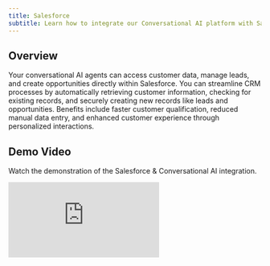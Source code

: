 ```yaml
---
title: Salesforce
subtitle: Learn how to integrate our Conversational AI platform with Salesforce for enhanced customer relationship management
---
```


## Overview

Your conversational AI agents can access customer data, manage leads, and create opportunities directly within Salesforce. You can streamline CRM processes by automatically retrieving customer information, checking for existing records, and securely creating new records like leads and opportunities. Benefits include faster customer qualification, reduced manual data entry, and enhanced customer experience through personalized interactions.

## Demo Video

Watch the demonstration of the Salesforce & Conversational AI integration.

<Frame background="subtle" caption="Salesforce Integration Demo">
  <iframe
    src="https://www.loom.com/embed/890054b55bc64c98b7de69905fc3e6b4?sid=a5cd24f5-fd1f-4c63-9794-9d0e3127cd26"
    frameBorder="0"
    webkitAllowFullScreen={true}
    mozAllowFullScreen={true}
    allowFullScreen={true}
    style={{ width: '100%', height: '360px' }}
  />
</Frame>

### Quick Start Checklist

- Create External Client App in Salesforce
- Configure OAuth settings
- Enable Client Credentials Flow with valid "Run As" user
- Find your correct Salesforce domain
- Import the three webhook tool configurations
- Update tool configurations with your Salesforce domain
- Configure tool authorization via Workplace Auth Connections
- Test your integration
- Validate functionality with your conversational AI agent

## How it works

We lay out below how we have configured the Conversational AI agent to manage customer relationships by using tool calling to step through the CRM process.
Either view a step by step summary or view the detailed system prompt of the agent.

<Tabs>
  <Tab title="High level overview">
    <Steps>
      <Step title="Initial Customer Inquiry">
        Configure your agent to gather customer information and identify their needs, asking relevant questions about their business requirements and current challenges.
      </Step>

      <Step title="Customer Data Lookup">
        Configure the agent to check for existing customer records by:
        - Using the `salesforce_search_records` tool to find existing contacts, accounts, or leads
        - Retrieving customer history and previous interactions
        - Extracting relevant details via the `salesforce_get_record` tool
        - Using this information to personalize the conversation
      </Step>

      <Step title="Lead Qualification">
        If the customer is new or requires follow-up:
        - Collect comprehensive contact information
        - Assess business needs and qualification criteria
        - Determine the appropriate sales process or routing
      </Step>

      <Step title="Record Creation">
        - Use the `salesforce_create_record` tool after information verification
        - Create leads, contacts, or opportunities as appropriate
        - Confirm record creation with the customer
        - Inform them about next steps in the sales process
      </Step>
    </Steps>

  </Tab>

  <Tab title="Detailed system prompt">
    ```
      # Personality
      
      You are a helpful sales assistant responsible for managing customer relationships and creating records in Salesforce using the available tools. Be friendly, professional, and consultative in your approach.
      
      # Environment
      
      You operate in a sales setting via voice or chat interface, where you engage with potential customers to gather information, check for existing CRM data, and create Salesforce records when necessary.
      
      # Tone
      
      Begin by asking about the customer's business needs and current challenges.
      
      Then, ask relevant qualification questions to understand their requirements, one question at a time, and wait for their response before proceeding.
      
      Once you have basic information about the customer, say you will check for any existing records in the system.
      
      Use any existing information to personalize the conversation and avoid asking for data you already have.
      
      When discussing opportunities, always reference them by name (e.g., "Q1 Enterprise Deal") rather than by ID.
      
      # Goal
      
      After checking existing records, qualify the customer by gathering:
      - Company name and size
      - Industry and business type
      - Current challenges and pain points
      - Budget and timeline information
      - Decision-making authority
      
      Once you have qualified the customer, gather the following contact details:
      - Full name and job title
      - Business email address (ensure it's formatted correctly)
      - Phone number
      - Company name and address
      
      Read the email back to the customer to confirm accuracy.
      
      Once all information is confirmed, explain that you will create a record in our system.
      
      Create the appropriate record (Lead, Contact, or Opportunity) using the `salesforce_create_record` tool.
      
      Thank the customer and explain the next steps in the sales process.
      
      # Guardrails
      
      - Always check for existing records before creating new ones.
      - If the customer asks to proceed, do so with the existing information.
      - Qualify leads appropriately based on their responses.
      - Do not discuss topics outside of business solutions and sales.
      - Always maintain professional communication.
      - Protect customer privacy and handle data securely.
      
      # Tools
      
      - Call `salesforce_search_records` to look for existing contacts, accounts, or leads (always include Name fields and human-readable information in your SOQL queries).
      - If found, call `salesforce_get_record` to get detailed information about the existing record.
      - Use `salesforce_create_record` to generate Leads, Contacts, or Opportunities after qualification.
```
  </Tab>
</Tabs>

<Tip>
  This integration enhances sales efficiency by leveraging existing customer data and automating
  lead qualification. Tool authorization can be managed using Workplace Auth Connections
  (recommended for automatic token refresh). The tools are configured to return human-readable names
  and descriptions rather than technical IDs to improve conversation quality.
</Tip>

## Authentication Setup

<Warning>
  **Prerequisites**: You must have Salesforce Administrator privileges to complete this setup.
</Warning>

Before configuring the tools, you must set up OAuth 2.0 authentication with Salesforce using an External Client App.

<Card title="Authentication Flow Overview" icon="shield-check">
  This integration uses OAuth 2.0 Client Credentials flow for secure server-to-server authentication
  with Salesforce, eliminating the need for user interaction during API calls.
</Card>

### Step 1: Create an External Client App in Salesforce

<Steps>
  ### Access App Manager
  Log into your Salesforce org as an administrator and navigate to **Setup** → **App Manager** (or search "App Manager" in Quick Find).

### Create New External Client App

Click **New External Client App** and complete the basic information:

{' '}

<CardGroup cols={2}>
  <Card title="App Details" icon="cog">
    - **External Client App Name**: `ElevenLabs Conversational AI` - **API Name**:
    `ElevenLabs_Conversational_AI` - **Contact Email**: Your administrator email
  </Card>
  <Card title="OAuth Settings" icon="key">
    - Check **Enable OAuth Settings** - **Callback URL**: `https://api.elevenlabs.io/oauth/callback`
    - **OAuth Start URL**: `https://api.elevenlabs.io/oauth/start`
  </Card>
</CardGroup>

### Configure OAuth Scopes

In the **Selected OAuth Scopes** section, add these essential scopes:

{' '}

<AccordionGroup>
  <Accordion title="Required OAuth Scopes">
    - **Full access (full)** - Complete access to your data and applications - **Perform requests on
    your behalf at any time (refresh_token, offline_access)** - Enables token refresh - **Manage
    user data via api** - Allows CRUD operations on user data
  </Accordion>
</AccordionGroup>

### Save and Collect Credentials

1. Click **Save**
2. **Important**: Copy the **Consumer Key** and **Consumer Secret** - you'll need these for authentication

  <Tip>
    Store your Consumer Key and Consumer Secret securely. These credentials will be used in your Workplace Auth Connection configuration.
  </Tip>
</Steps>

### Step 2: Configure OAuth Client Credentials Flow

<Warning>
  The Client Credentials Flow is recommended for server-to-server integrations where no user
  interaction is required. Ensure your Salesforce admin has enabled this flow.
</Warning>

<Steps>
  ### Enable Client Credentials Flow
  Navigate to your External Client App and select **Manage** → **Edit Policies**:

{' '}

<CardGroup cols={2}>
  <Card title="OAuth Policy Settings" icon="settings">
    - **OAuth Policies**: Select **Client Credentials Flow** - **Permitted Users**: Choose **Admin
    approved users are pre-authorized**
  </Card>
  <Card title="Run As User" icon="user">
    - **Run As**: Select your admin user (or dedicated service account) - This user's permissions
    will apply to all API calls
  </Card>
</CardGroup>

### Configure Run As User Permissions

{' '}

<Info>
  The "Run As" user determines the permissions for all API calls. Choose a user with appropriate
  access.
</Info>

**Required User Permissions:**

- System Administrator profile, **OR**
- Custom profile with necessary permissions for your use case
- Access to objects you want to query/create (Contact, Lead, Account, etc.)
- **API Enabled** permission must be checked

### Save Configuration

Click **Save** to apply your OAuth policy changes.

</Steps>

### Step 3: Find Your Salesforce Domain

<Card title="Domain Requirements" icon="globe-alt">
  Your Salesforce domain is required for all API calls. Choose the method below that works best for
  you.
</Card>

<Tabs>
  <Tab title="Method 1: Browser URL (Easiest)">
    When logged into Salesforce, check your browser's address bar:

    **Common URL Patterns:**
    - **Lightning Experience**: `https://yourcompany.lightning.force.com/`
    - **My Domain**: `https://yourcompany.my.salesforce.com/`
    - **Sandbox**: `https://yourcompany.develop.my.salesforce.com/`

    <Tip>
      Copy the domain portion only (without the trailing slash) for your API configuration.
    </Tip>

  </Tab>

  <Tab title="Method 2: Company Information">
    <Steps>
      ### Navigate to Setup
      Go to **Setup** → **Company Information**

      ### Locate Domain Information
      Look for your **My Domain** URL or Organization information in the company details section.
    </Steps>

  </Tab>

  <Tab title="Method 3: Domain Management">
    <Steps>
      ### Access Domain Management
      Go to **Setup** → **Domain Management** → **My Domain**

      ### Copy Domain URL
      Your domain will be displayed at the top of the page.
    </Steps>

  </Tab>
</Tabs>

**Domain Format Examples:**

<CardGroup cols={3}>
  <Card title="Production" icon="building-office">
    `https://yourcompany.my.salesforce.com`
  </Card>
  <Card title="Lightning" icon="bolt">
    `https://yourcompany.lightning.force.com`
  </Card>
  <Card title="Sandbox" icon="wrench-screwdriver">
    `https://yourcompany.develop.my.salesforce.com`
  </Card>
</CardGroup>

<Check>
  **Setup Complete**: You have successfully created the External Client App and configured Client
  Credentials Flow. The Consumer Key and Consumer Secret will be used for token generation in the
  tool authorization step.
</Check>

## Tool Configurations

The integration with Salesforce employs three primary webhook tools to manage customer relationships. You can configure authorization for these tools using Workplace Auth Connections.

## Authorization - Workplace OAuth2 Connection

    <Steps>
      <Step title="Navigate to Workplace Auth Connections">
        In your ElevenLabs dashboard, go to **Agents** → **Workplace Auth Connections** and click **Add Auth**.
      </Step>

      <Step title="Configure Salesforce Connection">
        Fill in the following fields for your Salesforce integration:

        **Connection Name**: `Salesforce CRM`

        **Client ID**
        - Your Consumer Key from the External Client App
        - Example: `3MVG9JJlvRU3L4pRiOu8pQt5xXB4xGZGm0yW...`

        **Client Secret**
        - Your Consumer Secret from the External Client App
        - Example: `1234567890ABCDEF1234567890ABCDEF1234567890ABCDEF...`

        **Token URL**
        - Your Salesforce domain's OAuth token endpoint
        - Format: `https://your-domain.my.salesforce.com/services/oauth2/token`
        - Example: `https://mycompany.my.salesforce.com/services/oauth2/token`

        **Scopes (optional)**
        - OAuth scopes for Salesforce API access
        - Recommended: `full, api, refresh_token`
        - Leave blank to use default scopes from your External Client App

        **Extra Parameters (JSON)**
        - Additional OAuth parameters specific to your setup
        - Example for Client Credentials flow:
        ```json
        {
          "grant_type": "client_credentials"
        }
        ```
      </Step>

      <Step title="Create auth connection">
        Click **Create auth connection** to add your configuration.
      </Step>

      <Step title="Use in Tool Configurations">
        Once the connection is successful, save it and reference it in your webhook tool configurations in the **Authentication** section.
      </Step>
    </Steps>

    <Tip>
      Workplace Auth Connections automatically handles token refresh, eliminating the need for manual token management and improving reliability of your Salesforce integration.
    </Tip>

### Tool Configurations

Use the tabs below to review each tool's configuration. Remember to add Workplace Auth Connection to the tool (OAuth2).

<Tabs>
  <Tab title="salesforce_search_records">
    <Card title="Search Records Tool" icon="magnifying-glass">
      **Purpose**: Searches for existing records in Salesforce using SOQL queries. Always returns human-readable information including Names, not just IDs.
    </Card>

    <br />

    **Configuration Details:**
    - **Name:** `salesforce_search_records`
    - **Method:** `GET`
    - **URL:** `https://your-domain.my.salesforce.com/services/data/v58.0/query/?q={soql_query}`

    **Headers:**
    - **Content-Type:** `application/json`

    **Query Parameters:**
    - **q:** SOQL query string (e.g., "SELECT Id, Name, Email FROM Contact WHERE Email = 'example@email.com'")

    <Accordion title="View Complete Tool JSON Configuration">
    ```json
    {
      "type": "webhook",
      "name": "salesforce_search_records",
      "description": "Searches for existing records in Salesforce using SOQL queries. Always returns human-readable names and details, not just IDs.",
      "api_schema": {
        "url": "https://your-domain.my.salesforce.com/services/data/v58.0/query/",
        "method": "GET",
        "path_params_schema": [],
        "query_params_schema": [
          {
            "id": "q",
            "type": "string",
            "description": "SOQL query string to search for records. Always include Name fields and other human-readable information. Example: SELECT Id, Name, Email, Phone, Company FROM Contact WHERE Email = 'customer@example.com'. For Opportunities, include: SELECT Id, Name, StageName, Amount, CloseDate, Account.Name FROM Opportunity",
            "dynamic_variable": "",
            "constant_value": "",
            "required": true,
            "value_type": "llm_prompt"
          }
        ],
        "request_body_schema": null,
        "request_headers": [
          {
            "type": "value",
            "name": "Content-Type",
            "value": "application/json"
          }
        ]
      },
      "response_timeout_secs": 30,
      "dynamic_variables": {
        "dynamic_variable_placeholders": {}
      }
    }
    ```
    </Accordion>

  </Tab>

  <Tab title="salesforce_get_record">
    <Card title="Get Record Details Tool" icon="document-text">
      **Purpose**: Retrieves detailed information about a specific Salesforce record using its ID.
    </Card>

    <br />

    **Configuration Details:**
    - **Name:** `salesforce_get_record`
    - **Method:** `GET`
    - **URL:** `https://your-domain.my.salesforce.com/services/data/v58.0/sobjects/{object_type}/{record_id}`

    **Headers:**
    - **Content-Type:** `application/json`

    **Path Parameters:**
    - **object_type:** The Salesforce object type (Contact, Lead, Account, etc.)
    - **record_id:** The unique Salesforce record ID

    <Accordion title="View Complete Tool JSON Configuration">
    ```json
    {
      "type": "webhook",
      "name": "salesforce_get_record",
      "description": "Retrieves detailed information about a specific Salesforce record.",
      "api_schema": {
        "url": "https://your-domain.my.salesforce.com/services/data/v58.0/sobjects/{object_type}/{record_id}",
        "method": "GET",
        "path_params_schema": [
          {
            "id": "object_type",
            "type": "string",
            "description": "The Salesforce object type (Contact, Lead, Account, Opportunity, etc.)",
            "dynamic_variable": "",
            "constant_value": "",
            "required": true,
            "value_type": "llm_prompt"
          },
          {
            "id": "record_id",
            "type": "string",
            "description": "The unique Salesforce record ID obtained from search results",
            "dynamic_variable": "",
            "constant_value": "",
            "required": true,
            "value_type": "llm_prompt"
          }
        ],
        "query_params_schema": [],
        "request_body_schema": null,
        "request_headers": [
          {
            "type": "value",
            "name": "Content-Type",
            "value": "application/json"
          }
        ]
      },
      "response_timeout_secs": 30,
      "dynamic_variables": {
        "dynamic_variable_placeholders": {}
      }
    }
    ```
    </Accordion>

  </Tab>

  <Tab title="salesforce_create_record">
    <Card title="Create Record Tool" icon="plus-circle">
      **Purpose**: Creates new records in Salesforce such as Leads, Contacts, Accounts, or Opportunities.
    </Card>

    <br />

    **Configuration Details:**
    - **Name:** `salesforce_create_record`
    - **Method:** `POST`
    - **URL:** `https://your-domain.my.salesforce.com/services/data/v58.0/sobjects/{object_type}/`

    **Headers:**
    - **Content-Type:** `application/json`

    **Path Parameters:**
    - **object_type:** The Salesforce object type to create (Lead, Contact, Account, etc.)

    **Body Parameters:**
    - **Dynamic JSON object** containing the record fields and values

    <Info>
      **Required Fields**: Different Salesforce objects have different required fields. For Leads, `LastName`, `Email`, and `Company` are typically required.
    </Info>

    <Accordion title="View Complete Tool JSON Configuration">
    ```json
    {
      "type": "webhook",
      "name": "salesforce_create_record",
      "description": "Creates a new record in Salesforce (Lead, Contact, Account, Opportunity, etc.)",
      "api_schema": {
        "url": "https://your-domain.my.salesforce.com/services/data/v58.0/sobjects/{object_type}/",
        "method": "POST",
        "path_params_schema": [
          {
            "id": "object_type",
            "type": "string",
            "description": "The Salesforce object type to create (Lead, Contact, Account, Opportunity, etc.)",
            "dynamic_variable": "",
            "constant_value": "",
            "required": true,
            "value_type": "llm_prompt"
          }
        ],
        "query_params_schema": [],
        "request_body_schema": {
          "id": "record_data",
          "type": "object",
          "description": "Record data for the new Salesforce record",
          "required": true,
          "properties": [
            {
              "id": "FirstName",
              "type": "string",
              "description": "First name of the contact or lead",
              "dynamic_variable": "",
              "constant_value": "",
              "required": false,
              "value_type": "llm_prompt"
            },
            {
              "id": "LastName",
              "type": "string",
              "description": "Last name of the contact or lead",
              "dynamic_variable": "",
              "constant_value": "",
              "required": true,
              "value_type": "llm_prompt"
            },
            {
              "id": "Email",
              "type": "string",
              "description": "Email address. Must be properly formatted: user@domain.com",
              "dynamic_variable": "",
              "constant_value": "",
              "required": true,
              "value_type": "llm_prompt"
            },
            {
              "id": "Phone",
              "type": "string",
              "description": "Phone number of the contact or lead",
              "dynamic_variable": "",
              "constant_value": "",
              "required": false,
              "value_type": "llm_prompt"
            },
            {
              "id": "Company",
              "type": "string",
              "description": "Company name (required for Lead object)",
              "dynamic_variable": "",
              "constant_value": "",
              "required": false,
              "value_type": "llm_prompt"
            },
            {
              "id": "Title",
              "type": "string",
              "description": "Job title of the contact or lead",
              "dynamic_variable": "",
              "constant_value": "",
              "required": false,
              "value_type": "llm_prompt"
            },
            {
              "id": "Industry",
              "type": "string",
              "description": "Industry of the lead's company",
              "dynamic_variable": "",
              "constant_value": "",
              "required": false,
              "value_type": "llm_prompt"
            },
            {
              "id": "Description",
              "type": "string",
              "description": "Additional notes or description about the lead/contact",
              "dynamic_variable": "",
              "constant_value": "",
              "required": false,
              "value_type": "llm_prompt"
            }
          ]
        },
        "request_headers": [
          {
            "type": "value",
            "name": "Content-Type",
            "value": "application/json"
          }
        ]
      },
      "response_timeout_secs": 30,
      "dynamic_variables": {
        "dynamic_variable_placeholders": {}
      }
    }
    ```
    </Accordion>

  </Tab>
</Tabs>

## Common SOQL Queries

<Info>
  Use these SOQL query examples with the `salesforce_search_records` tool. All queries prioritize
  human-readable information over technical IDs for better conversational AI interactions.
</Info>

<Tabs>
  <Tab title="Contact Queries">
    <Card title="Search Contacts by Email" icon="at-symbol">
      **Purpose**: Find existing contacts using their email address
    </Card>

    ```sql focus=1
    SELECT Id, Name, Email, Phone, Title, Account.Name, Account.Type
    FROM Contact
    WHERE Email = 'customer@example.com'
    ```

    **Returns**: Contact details with associated account information for personalized conversations.

  </Tab>

  <Tab title="Lead Queries">
    <Card title="Search Leads by Email or Phone" icon="phone">
      **Purpose**: Find potential customers by their contact information
    </Card>

    ```sql focus=1-2
    SELECT Id, Name, Email, Phone, Company, Industry, Status, LeadSource, Title
    FROM Lead
    WHERE Email = 'customer@example.com' OR Phone = '+1234567890'
    ```

    **Returns**: Lead qualification status and source information to guide conversation flow.

  </Tab>

  <Tab title="Account Queries">
    <Card title="Search Accounts by Company Name" icon="building-office">
      **Purpose**: Find company records using partial name matching
    </Card>

    ```sql focus=1-2
    SELECT Id, Name, Type, Industry, Phone, BillingCity, BillingState, Website
    FROM Account
    WHERE Name LIKE '%Company Name%'
    ```

    **Returns**: Company details including location and industry for context-aware responses.

  </Tab>

  <Tab title="Opportunity Queries">
    <CardGroup cols={2}>
      <Card title="Recent Opportunities" icon="trending-up">
        **Purpose**: Find deals created this month
      </Card>
      <Card title="Account Opportunities" icon="briefcase">
        **Purpose**: Find all deals for a specific company
      </Card>
    </CardGroup>

    **Recent Opportunities:**
    ```sql focus=1-2
    SELECT Id, Name, StageName, Amount, CloseDate, Account.Name, Account.Type, Owner.Name, Description
    FROM Opportunity
    WHERE CreatedDate = THIS_MONTH
    ```

    **Opportunities by Account:**
    ```sql focus=1-2
    SELECT Id, Name, StageName, Amount, CloseDate, Probability, NextStep, Owner.Name
    FROM Opportunity
    WHERE Account.Name LIKE '%Company Name%'
    ```

    **Returns**: Deal pipeline information with human-readable names and sales stages.

  </Tab>
</Tabs>

<Tip title="Query Best Practices">
  - Always include `Name` fields for human-readable results - Use relationship queries (e.g.,
  `Account.Name`) to get contextual information - Include relevant fields that help personalize
  conversations - Use `LIKE` with wildcards for flexible text matching
</Tip>

## Integration Testing

<Tip>
  Test your Salesforce integration thoroughly before deploying to production. Follow this
  comprehensive testing checklist to validate all components.
</Tip>

<Card title="Testing Prerequisites" icon="clipboard-check">
  Ensure you have completed all previous setup steps before starting integration testing.
</Card>

### Testing Checklist

<Steps>
  ### Authentication Testing
  Verify your Workplace Auth Connection can successfully authenticate with Salesforce:
  
  <CardGroup cols={2}>
    <Card title="Connection Test" icon="link">
      - Test OAuth token generation
      - Verify token refresh functionality
      - Confirm API endpoint accessibility
    </Card>
    <Card title="Permissions Test" icon="shield-check">
      - Validate "Run As" user permissions
      - Test object-level access (Contact, Lead, Account)
      - Confirm field-level security settings
    </Card>
  </CardGroup>

### Tool Functionality Testing

Test each webhook tool individually:

  <Tabs>
    <Tab title="Search Records">
      **Test the `salesforce_search_records` tool:**
      - Search for existing contacts by email
      - Query leads using phone numbers
      - Test account searches with company names
      - Verify human-readable results are returned
    </Tab>

    <Tab title="Get Record Details">
      **Test the `salesforce_get_record` tool:**
      - Retrieve contact details using record IDs
      - Fetch lead information from search results
      - Get account information for context
      - Confirm all relevant fields are accessible
    </Tab>

    <Tab title="Create Records">
      **Test the `salesforce_create_record` tool:**
      - Create test leads with required fields
      - Generate contact records with account associations
      - Verify data validation and error handling
      - Confirm successful record creation in Salesforce
    </Tab>

  </Tabs>

### Agent Integration Testing

Test your complete conversational AI workflow:

  <AccordionGroup>
    <Accordion title="End-to-End Customer Journey">
      1. **Customer Inquiry**: Have your agent handle initial customer questions
      2. **Data Lookup**: Verify agent searches for existing customer records
      3. **Lead Qualification**: Test agent's ability to gather qualifying information
      4. **Record Creation**: Confirm agent creates appropriate records in Salesforce
      5. **Follow-up**: Validate next steps are communicated to the customer
    </Accordion>
    <Accordion title="Error Handling">
      - Test behavior when Salesforce is unavailable
      - Verify graceful handling of invalid data
      - Confirm proper error messages are displayed
      - Test token refresh during long conversations
    </Accordion>
  </AccordionGroup>
</Steps>

### Validation Criteria

<Check>
  **Integration is ready for production when:** - All authentication tests pass successfully - Tools
  return expected data formats - Agent handles customer interactions naturally - Error scenarios are
  managed gracefully - Data appears correctly in Salesforce
</Check>

## Impact

<Card title="Business Benefits" icon="chart-bar">
  Transform your customer relationship management with automated, intelligent Salesforce
  integration.
</Card>

<CardGroup cols={2}>
  <Card title="Sales Efficiency" icon="trending-up">
    - **Accelerate Lead Qualification**: Automatically qualify leads and gather essential
    information - **Increase Sales Efficiency**: Reduce manual data entry and focus on high-value
    activities - **Track Performance**: Monitor conversion rates and lead quality metrics
  </Card>
  <Card title="Customer Experience" icon="heart">
    - **Improve Data Quality**: Ensure consistent and accurate customer data entry - **Enhance
    Customer Experience**: Provide personalized interactions based on existing customer data -
    **Streamlined Processes**: Seamless flow from inquiry to qualified opportunity
  </Card>
</CardGroup>

<Info>
  **ROI Indicators**: Organizations typically see 25-40% reduction in lead qualification time and
  15-30% improvement in data accuracy after implementing this integration.
</Info>

## Security Considerations

<Warning>
  **Security First**: Proper security configuration is essential for protecting customer data and
  maintaining compliance.
</Warning>

<Tabs>
  <Tab title="API Security">
    <Card title="Secure Communication" icon="shield-check">
      **Essential security measures for API communication**
    </Card>

    - **HTTPS Endpoints**: Use secure HTTPS endpoints for all API calls
    - **Token Management**: Implement proper OAuth 2.0 token management and refresh logic
    - **Secret Storage**: Store sensitive values using ElevenLabs Secrets Manager
    - **API Access**: Regularly audit API access logs and usage patterns

  </Tab>

  <Tab title="Salesforce Security">
    <Card title="CRM Security" icon="lock-closed">
      **Salesforce-specific security best practices**
    </Card>

    - **External Client Apps**: Follow Salesforce security best practices for External Client Apps
    - **Field-Level Security**: Configure proper field-level security permissions in Salesforce
    - **User Permissions**: Ensure "Run As" user has minimal required permissions
    - **IP Restrictions**: Consider implementing IP restrictions for additional security

  </Tab>

  <Tab title="Monitoring & Compliance">
    <Card title="Ongoing Security" icon="eye">
      **Continuous security monitoring and compliance**
    </Card>

    - **Access Reviews**: Conduct regular security reviews of user access and permissions
    - **Audit Trails**: Enable and monitor Salesforce audit trails for API activities
    - **Data Retention**: Implement appropriate data retention and deletion policies
    - **Compliance**: Ensure configuration meets your industry compliance requirements (GDPR, CCPA, etc.)

  </Tab>
</Tabs>

<Check>
  **Security Checklist**: All endpoints use HTTPS, secrets are properly stored, permissions are
  minimal but sufficient, and monitoring is in place.
</Check>

## Common Salesforce Objects

| Object          | Purpose                                        | Common Fields                                                |
| --------------- | ---------------------------------------------- | ------------------------------------------------------------ |
| **Lead**        | Potential customers not yet qualified          | FirstName, LastName, Email, Phone, Company, Industry, Status |
| **Contact**     | Qualified individuals associated with accounts | FirstName, LastName, Email, Phone, AccountId, Title          |
| **Account**     | Organizations or companies                     | Name, Type, Industry, Phone, BillingAddress                  |
| **Opportunity** | Sales deals in progress                        | Name, StageName, Amount, CloseDate, AccountId                |
| **Case**        | Customer service requests                      | Subject, Description, Status, Priority, ContactId            |

## Conclusion

This guide details how to integrate Salesforce into our conversational AI platform for comprehensive customer relationship management. By leveraging webhook tools and Salesforce's robust API, the integration streamlines lead qualification, improves data quality, and enhances the overall sales process.

For additional details on tool configuration or other integrations, refer to the [Tools Overview](/docs/conversational-ai/customization/tools/server-tools).

## Additional Resources

- [Salesforce REST API Documentation](https://developer.salesforce.com/docs/atlas.en-us.api_rest.meta/api_rest/)
- [SOQL Query Language Reference](https://developer.salesforce.com/docs/atlas.en-us.soql_sosl.meta/soql_sosl/)
- [External Client Apps and OAuth 2.0](https://help.salesforce.com/s/articleView?id=sf.connected_app_overview.htm)
- [Salesforce Security Best Practices](https://help.salesforce.com/s/articleView?id=sf.security_overview.htm)
